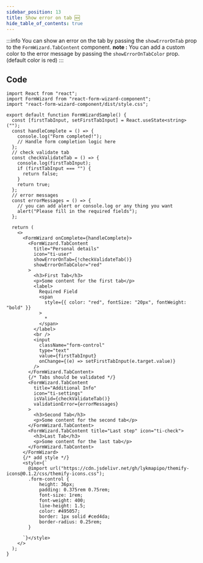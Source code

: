 ```yaml
---
sidebar_position: 13
title: Show error on tab 🆕
hide_table_of_contents: true
---
```



:::info
You can show an error on the tab by passing the `showErrorOnTab` prop to the `FormWizard.TabContent` component.
**note :** You can add a custom color to the error message by passing the `showErrorOnTabColor` prop. (default color is red)
:::

<div class="demo">
  <ShowErrorTab />
</div>

## Code

```tsx
import React from "react";
import FormWizard from "react-form-wizard-component";
import "react-form-wizard-component/dist/style.css";

export default function FormWizardSample() {
  const [firstTabInput, setFirstTabInput] = React.useState<string>("");
  const handleComplete = () => {
    console.log("Form completed!");
    // Handle form completion logic here
  };
  // check validate tab
  const checkValidateTab = () => {
    console.log(firstTabInput);
    if (firstTabInput === "") {
      return false;
    }
    return true;
  };
  // error messages
  const errorMessages = () => {
    // you can add alert or console.log or any thing you want
    alert("Please fill in the required fields");
  };

  return (
    <>
      <FormWizard onComplete={handleComplete}>
        <FormWizard.TabContent
          title="Personal details"
          icon="ti-user"
          showErrorOnTab={!checkValidateTab()}
          showErrorOnTabColor="red"
        >
          <h3>First Tab</h3>
          <p>Some content for the first tab</p>
          <label>
            Required Field
            <span
              style={{ color: "red", fontSize: "20px", fontWeight: "bold" }}
            >
              *
            </span>
          </label>
          <br />
          <input
            className="form-control"
            type="text"
            value={firstTabInput}
            onChange={(e) => setFirstTabInput(e.target.value)}
          />
        </FormWizard.TabContent>
        {/* Tabs should be validated */}
        <FormWizard.TabContent
          title="Additional Info"
          icon="ti-settings"
          isValid={checkValidateTab()}
          validationError={errorMessages}
        >
          <h3>Second Tab</h3>
          <p>Some content for the second tab</p>
        </FormWizard.TabContent>
        <FormWizard.TabContent title="Last step" icon="ti-check">
          <h3>Last Tab</h3>
          <p>Some content for the last tab</p>
        </FormWizard.TabContent>
      </FormWizard>
      {/* add style */}
      <style>{`
        @import url("https://cdn.jsdelivr.net/gh/lykmapipo/themify-icons@0.1.2/css/themify-icons.css");
        .form-control {
            height: 36px;
            padding: 0.375rem 0.75rem;
            font-size: 1rem;
            font-weight: 400;
            line-height: 1.5;
            color: #495057;
            border: 1px solid #ced4da;
            border-radius: 0.25rem;
        }

      `}</style>
    </>
  );
}

```
